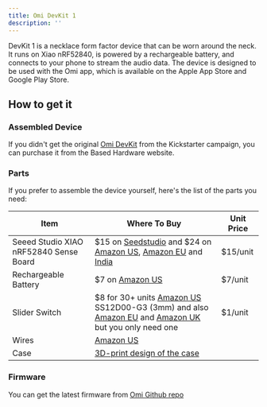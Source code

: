 ```yaml
---
title: Omi DevKit 1
description: ''
---
```


DevKit 1 is a necklace form factor device that can be worn around the neck. It runs on Xiao nRF52840, is powered by a rechargeable battery, and connects to your phone to stream the audio data. The device is designed to be used with the Omi app, which is available on the Apple App Store and Google Play Store.

## How to get it

### Assembled Device

If you didn't get the original [Omi DevKit](https://basedhardware.com/products/friend-dev) from the Kickstarter campaign, you can purchase it from the Based Hardware website.

### Parts

If you prefer to assemble the device yourself, here's the list of the parts you need:

| Item | Where To Buy | Unit Price |
|--|--|--|
|Seeed Studio XIAO nRF52840 Sense Board | $15 on [Seedstudio](https://www.seeedstudio.com/Seeed-XIAO-BLE-Sense-nRF52840-p-5253.html) and $24 on [Amazon US](https://amzn.to/3TZD1pO), [Amazon EU](https://amzn.eu/d/3eG6gaA) and [India](https://robu.in/product/seeed-studio-xiao-nrf52840-sense-tinyml-tensorflow-lite-imu-microphone-bluetooth5-0/) | $15/unit
|Rechargeable Battery | $7 on [Amazon US](https://amzn.to/3TXlE9f) | $7/unit
|Slider Switch | $8 for 30+ units [Amazon US](https://www.amazon.com/dp/B099MRCDG8) SS12D00-G3 (3mm) and also [Amazon EU](https://www.amazon.de/dp/B09TVFF6KW) and [Amazon UK](https://www.amazon.co.uk/dp/B09TVFF6KW/) but you only need one | $1/unit
|Wires | [Amazon US](https://www.amazon.com/dp/B09X4629C1) |
|Case | [3D-print design of the case](https://github.com/BasedHardware/Omi/tree/main/Omi/hardware/triangle%20v1) |

### Firmware

You can get the latest firmware from [Omi Github repo](https://github.com/BasedHardware/Omi/releases/)